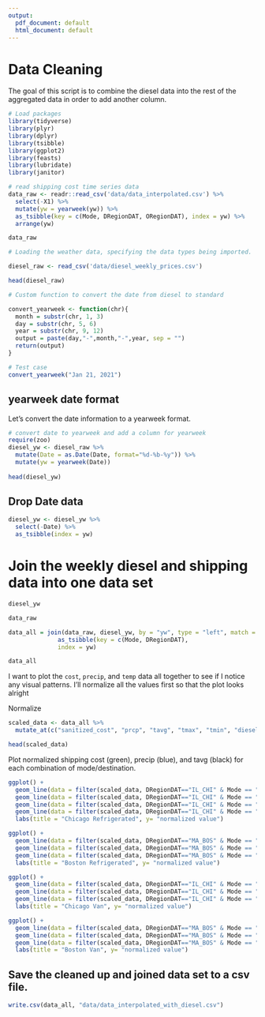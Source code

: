 ```yaml
---
output:
  pdf_document: default
  html_document: default
---
```

# Data Cleaning

The goal of this script is to combine the diesel data into the rest of the aggregated data in order to add another column. 

```r
# Load packages
library(tidyverse)
library(plyr)
library(dplyr)
library(tsibble)
library(ggplot2)
library(feasts)
library(lubridate)
library(janitor)
```

```r
# read shipping cost time series data
data_raw <- readr::read_csv('data/data_interpolated.csv') %>%
  select(-X1) %>%
  mutate(yw = yearweek(yw)) %>%
  as_tsibble(key = c(Mode, DRegionDAT, ORegionDAT), index = yw) %>%
  arrange(yw)

data_raw
```

```r
# Loading the weather data, specifying the data types being imported.

diesel_raw <- read_csv('data/diesel_weekly_prices.csv')

head(diesel_raw)
```

```r
# Custom function to convert the date from diesel to standard

convert_yearweek <- function(chr){
  month = substr(chr, 1, 3)
  day = substr(chr, 5, 6)
  year = substr(chr, 9, 12)
  output = paste(day,"-",month,"-",year, sep = "")
  return(output)
}

# Test case
convert_yearweek("Jan 21, 2021")
```

## yearweek date format

Let's convert the date information to a yearweek format.
```r
# convert date to yearweek and add a column for yearweek 
require(zoo)
diesel_yw <- diesel_raw %>%
  mutate(Date = as.Date(Date, format="%d-%b-%y")) %>%
  mutate(yw = yearweek(Date))
  
head(diesel_yw)
```

## Drop Date data

```r
diesel_yw <- diesel_yw %>%
  select(-Date) %>%
  as_tsibble(index = yw)

```

# Join the weekly diesel and shipping data into one data set

```r
diesel_yw

data_raw

data_all = join(data_raw, diesel_yw, by = "yw", type = "left", match = "all") %>%
              as_tsibble(key = c(Mode, DRegionDAT),
              index = yw)

data_all
```

I want to plot the `cost`, `precip`, and `temp` data all together to see if I notice any visual patterns. I'll normalize all the values first so that the plot looks alright

Normalize
```r
scaled_data <- data_all %>% 
  mutate_at(c("sanitized_cost", "prcp", "tavg", "tmax", "tmin", "diesel_price"), ~(scale(.) %>% as.vector))

head(scaled_data)
```

Plot normalized shipping cost (green), precip (blue), and tavg (black) for each combination of mode/destination.

```r
ggplot() + 
  geom_line(data = filter(scaled_data, DRegionDAT=="IL_CHI" & Mode == "R"), aes(x = yw, y = tavg), color = "black") +
  geom_line(data = filter(scaled_data, DRegionDAT=="IL_CHI" & Mode == "R"), aes(x = yw, y = prcp), color = "blue") +
  geom_line(data = filter(scaled_data, DRegionDAT=="IL_CHI" & Mode == "R"), aes(x = yw, y = sanitized_cost), color = "green") +
  geom_line(data = filter(scaled_data, DRegionDAT=="IL_CHI" & Mode == "R"), aes(x = yw, y = diesel_price), color = "red") +
  labs(title = "Chicago Refrigerated", y= "normalized value")

ggplot() + 
  geom_line(data = filter(scaled_data, DRegionDAT=="MA_BOS" & Mode == "R"), aes(x = yw, y = tavg), color = "black") +
  geom_line(data = filter(scaled_data, DRegionDAT=="MA_BOS" & Mode == "R"), aes(x = yw, y = prcp), color = "blue") +
  geom_line(data = filter(scaled_data, DRegionDAT=="MA_BOS" & Mode == "R"), aes(x = yw, y = sanitized_cost), color = "green") +
  labs(title = "Boston Refrigerated", y= "normalized value")

ggplot() + 
  geom_line(data = filter(scaled_data, DRegionDAT=="IL_CHI" & Mode == "V"), aes(x = yw, y = tavg), color = "black") +
  geom_line(data = filter(scaled_data, DRegionDAT=="IL_CHI" & Mode == "V"), aes(x = yw, y = prcp), color = "blue") +
  geom_line(data = filter(scaled_data, DRegionDAT=="IL_CHI" & Mode == "V"), aes(x = yw, y = sanitized_cost), color = "green") +
  labs(title = "Chicago Van", y= "normalized value")

ggplot() + 
  geom_line(data = filter(scaled_data, DRegionDAT=="MA_BOS" & Mode == "V"), aes(x = yw, y = tavg), color = "black") +
  geom_line(data = filter(scaled_data, DRegionDAT=="MA_BOS" & Mode == "V"), aes(x = yw, y = prcp), color = "blue") +
  geom_line(data = filter(scaled_data, DRegionDAT=="MA_BOS" & Mode == "V"), aes(x = yw, y = sanitized_cost), color = "green") +
  labs(title = "Boston Van", y= "normalized value")
```

## Save the cleaned up and joined data set to a csv file.
```r
write.csv(data_all, "data/data_interpolated_with_diesel.csv")
```

